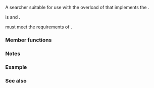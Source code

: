 {{cpp/title|boyer_moore_searcher}}
{{cpp/utility/functional/navbar}}

{{dcl begin}}
{{dcl header|functional}}
{{dcl|since=c++17|1=
template&lt; class RandomIt1,
          class Hash = std::hash&lt;typename std::iterator_traits&lt;RandomIt1&gt;::value_type&gt;,
          class BinaryPredicate = std::equal_to&lt;&gt; &gt;
class boyer_moore_searcher;
}}
{{dcl end}}

A searcher suitable for use with the {{named req|Searcher}} overload of {{lc|std::search}} that implements the {{enwiki|Boyer%E2%80%93Moore string search algorithm|Boyer-Moore string searching algorithm}}.

{{tt|std::boyer_moore_searcher}} is {{named req|CopyConstructible}} and {{named req|CopyAssignable}}.

{{tt|RandomIt1}} must meet the requirements of {{named req|RandomAccessIterator}}.

===Member functions===
{{member|{{small|std::boyer_moore_searcher::}}boyer_moore_searcher|2=
{{dcl begin}}
{{dcl|1=
boyer_moore_searcher( RandomIt1 pat_first,
                      RandomIt1 pat_last,
                      Hash hf = Hash(),
                      BinaryPredicate pred = BinaryPredicate() );
}}
{{dcl end}}
Constructs a {{tt|std::boyer_moore_searcher}} by storing copies of {{c|pat_first}}, {{c|pat_last}}, {{c|hf}}, and {{c|pred}}, setting up any necessary internal data structures. 

The value type of {{tt|RandomIt1}} must be {{named req|DefaultConstructible}}, {{named req|CopyConstructible}} and {{named req|CopyAssignable}}.

For any two values {{tt|A}} and {{tt|B}} of the type {{c|std::iterator_traits&lt;RandomIt1&gt;::value_type}}, if {{c|1= pred(A, B) == true}}, then {{c|1= hf(A) == hf(B)}} shall be {{c|true}}.

===Parameters===
{{par begin}}
{{par|pat_first, pat_last|a pair of iterators designating the string to be searched for}}
{{par|hf|a callable object used to hash the elements of the string}}
{{par|pred|a callable object used to determine equality}}
{{par end}}

===Exceptions===
Any exceptions thrown by 
* the copy constructor of {{tt|RandomIt1}};
* the default constructor, copy constructor, and copy assignment operator of the value type of {{tt|RandomIt1}}; or
* the copy constructor and function call operator of {{tt|BinaryPredicate}} or {{tt|Hash}}.
May also throw {{lc|std::bad_alloc}} if additional memory required for internal data structures cannot be allocated.
}}

{{member|{{small|std::boyer_moore_searcher::}}operator()|2=
{{dcl begin}}
{{dcl|since=c++17| 
template&lt; class RandomIt2 &gt;
std::pair&lt;RandomIt2, RandomIt2&gt; operator()( RandomIt2 first, RandomIt2 last ) const;
}}
{{dcl end}}
The member function called by the Searcher overload of {{lc|std::search}} to perform a search with this searcher. {{tt|RandomIt2}} must meet the requirements of {{named req|RandomAccessIterator}}.

{{tt|RandomIt1}} and {{tt|RandomIt2}} must have the same value type.

===Parameters===
{{par begin}}
{{par|first, last|a pair of iterators designating the string to be examined}}
{{par end}}

===Return value===
If the pattern {{range|pat_first|pat_last}} is empty, returns {{c|std::make_pair(first, first)}}.

Otherwise, returns a pair of iterators to the first and one past last positions in {{range|first|last}} where a subsequence that compares equal to {{range|pat_first|pat_last}} as defined by {{c|pred}} is located, or {{c|std::make_pair(last, last)}} otherwise.
}}

===Notes===
{{feature test macro|__cpp_lib_boyer_moore_searcher|[[cpp/utility/functional#Searchers|searchers]]|value=201603L|std=C++17}}

===Example===
{{example
|code=
#include &lt;algorithm&gt;
#include &lt;functional&gt;
#include &lt;iomanip&gt;
#include &lt;iostream&gt;
#include &lt;string_view&gt;

int main()
{
    constexpr std::string_view haystack =
        "Lorem ipsum dolor sit amet, consectetur adipiscing elit, sed "
        "do eiusmod tempor incididunt ut labore et dolore magna aliqua";
    
    const std::string_view needle{"pisci"};
    
    if (const auto it = std::search(haystack.begin(), haystack.end(),
            std::boyer_moore_searcher(needle.begin(), needle.end()));
        it != haystack.end()
    )
        std::cout &lt;&lt; "The string " &lt;&lt; std::quoted(needle) &lt;&lt; " found at offset "
                  &lt;&lt; it - haystack.begin() &lt;&lt; '\n';
    else
        std::cout &lt;&lt; "The string " &lt;&lt; std::quoted(needle) &lt;&lt; " not found\n";
}
|output=
The string "pisci" found at offset 43
}}

===See also===
{{dsc begin}}
{{dsc inc|cpp/algorithm/dsc search}}
{{dsc inc|cpp/utility/functional/dsc default_searcher}}
{{dsc inc|cpp/utility/functional/dsc boyer_moore_horspool_searcher}}
{{dsc end}}

{{langlinks|de|es|ja|ru|zh}}